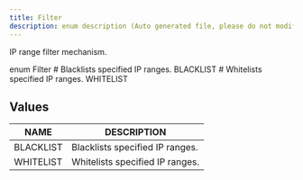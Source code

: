 ```yaml
---
title: Filter
description: enum description (Auto generated file, please do not modify)
---
```



IP range filter mechanism.

<GQLCodeSnippet>
<GQLLine><GQLKeyword>enum</GQLKeyword> Filter <GQLOpen /></GQLLine>
<GQLLine> </GQLLine>
	<GQLLine><GQLTab /><GQLComment># Blacklists specified IP ranges.</GQLComment></GQLLine>
	<GQLLine><GQLTab /><GQLName>BLACKLIST</GQLName></GQLLine>
	<GQLLine> </GQLLine>
	<GQLLine><GQLTab /><GQLComment># Whitelists specified IP ranges.</GQLComment></GQLLine>
	<GQLLine><GQLTab /><GQLName>WHITELIST</GQLName></GQLLine>
	<GQLLine> </GQLLine>
<GQLLine><GQLClose /></GQLLine>
</GQLCodeSnippet>

## Values

| NAME | DESCRIPTION |
| - | - |
| BLACKLIST | Blacklists specified IP ranges.|
| WHITELIST | Whitelists specified IP ranges.|
